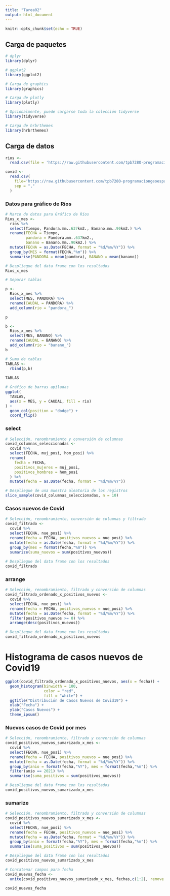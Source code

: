 ```yaml
---
title: "Tarea02"
output: html_document
---
```


```r
knitr::opts_chunk$set(echo = TRUE)
```

## Carga de paquetes

```r
# dplyr
library(dplyr)

# ggplot2
library(ggplot2)

# Carga de graphics
library(graphics)

# Carga de plotly
library(plotly)

# Opcionalmente, puede cargarse toda la colección tidyverse
library(tidyverse)

# Carga de hrbrthemes
library(hrbrthemes)
```


## Carga de datos

```r
rios <-
  read.csv(file = 'https://raw.githubusercontent.com/tpb728O-programaciongeoespacialr/2021ii/main/datos/hidrologia/fdc/fdc.csv')

covid <- 
  read.csv(
    file='https://raw.githubusercontent.com/tpb728O-programaciongeoespacialr/2021ii/main/datos/minsalud/covid/ultimafecha_CSV_GENERAL.csv', 
    sep = ","
  )
```


### Datos para gráfico de Ríos
```r
# Marco de datos para Gráfico de Ríos
Rios_x_mes <-
  rios %>%
  select(Tiempo, Pandora.mm..637km2., Banano.mm..90km2.) %>%
  rename(FECHA = Tiempo, 
         pandora = Pandora.mm..637km2.,
         banano = Banano.mm..90km2.) %>%
  mutate(FECHA = as.Date(FECHA, format = "%d/%m/%Y")) %>%
  group_by(MES = format(FECHA,"%m")) %>%
  summarise(PANDORA = mean(pandora), BANANO = mean(banano))

# Despliegue del data frame con los resultados
Rios_x_mes
```
```r
# Separar tablas

p <-
  Rios_x_mes %>%
  select(MES, PANDORA) %>%
  rename(CAUDAL = PANDORA) %>%
  add_column(rio = "pandora_")

p

b <-
  Rios_x_mes %>%
  select(MES, BANANO) %>%
  rename(CAUDAL = BANANO) %>%
  add_column(rio = "banano_")
b

# Suma de tablas
TABLAS <-
  rbind(p,b)
               
TABLAS
```
```r
# Gráfico de barras apiladas
ggplot(
  TABLAS, 
  aes(x = MES, y = CAUDAL, fill = rio)
) +
  geom_col(position = "dodge") +
  coord_flip()
```


### select
```r
# Selección, renombramiento y conversión de columnas
covid_columnas_seleccionadas <-
  covid %>%
  select(FECHA, muj_posi, hom_posi) %>%
  rename(
    fecha = FECHA,
    positivos_mujeres = muj_posi,
    positivos_hombres = hom_posi
  ) %>%
  mutate(fecha = as.Date(fecha, format = "%d/%m/%Y"))

# Despliegue de una muestra aleatoria de los registros
slice_sample(covid_columnas_seleccionadas, n = 10)
```

### Casos nuevos de Covid
```r
# Selección, renombramiento, conversión de columnas y filtrado
covid_filtrado <-
  covid %>%
  select(FECHA, nue_posi) %>%
  rename(fecha = FECHA, positivos_nuevos = nue_posi) %>%
  mutate(fecha = as.Date(fecha, format = "%d/%m/%Y")) %>%
  group_by(mes = format(fecha,"%m")) %>%
  sumarize(suma_nuevos = sum(positivos_nuevos))
    
# Despliegue del data frame con los resultados
covid_filtrado


```

### arrange
```r
# Selección, renombramiento, filtrado y conversión de columnas
covid_filtrado_ordenado_x_positivos_nuevos <-
  covid %>%
  select(FECHA, nue_posi) %>%
  rename(fecha = FECHA, positivos_nuevos = nue_posi) %>%
  mutate(fecha = as.Date(fecha, format = "%d/%m/%Y")) %>%
  filter(positivos_nuevos >= 0) %>%
  arrange(desc(positivos_nuevos))

# Despliegue del data frame con los resultados
covid_filtrado_ordenado_x_positivos_nuevos
```
# Histograma de casos nuevos de Covid19
```r
ggplot(covid_filtrado_ordenado_x_positivos_nuevos, aes(x = fecha)) +
  geom_histogram(binwidth = 100,
                 color = "red",
                 fill = "white") +
  ggtitle("Distribución de Casos Nuevos de Covid19") +
  xlab("Fecha") +
  ylab("Casos Nuevos") +
  theme_ipsum()
```
### Nuevos casos de Covid por mes
```r
# Selección, renombramiento, filtrado y conversión de columnas
covid_positivos_nuevos_sumarizado_x_mes <-
  covid %>%
  select(FECHA, nue_posi) %>%
  rename(fecha = FECHA, positivos_nuevos = nue_posi) %>%
  mutate(fecha = as.Date(fecha, format = "%d/%m/%Y")) %>%
  group_by(anio = format(fecha,"%Y"), mes = format(fecha,"%m")) %>%
  filter(anio == 2021) %>%
  summarise(suma_positivos = sum(positivos_nuevos))

# Despliegue del data frame con los resultados
covid_positivos_nuevos_sumarizado_x_mes
```

### sumarize
```r
# Selección, renombramiento, filtrado y conversión de columnas
covid_positivos_nuevos_sumarizado_x_mes <-
  covid %>%
  select(FECHA, nue_posi) %>%
  rename(fecha = FECHA, positivos_nuevos = nue_posi) %>%
  mutate(fecha = as.Date(fecha, format = "%d/%m/%Y")) %>%
  group_by(anio = format(fecha,"%Y"), mes = format(fecha,"%m")) %>%
  summarise(suma_positivos = sum(positivos_nuevos))

# Despliegue del data frame con los resultados
covid_positivos_nuevos_sumarizado_x_mes
```

```r
# Concatenar campos para fecha
covid_nuevos_fecha <-
  unite(covid_positivos_nuevos_sumarizado_x_mes, fechas,c(1:2), remove = TRUE)

covid_nuevos_fecha
```





